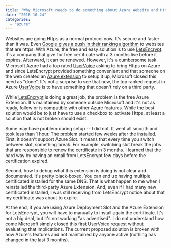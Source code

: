 ```yaml
---
title: "Why Microsoft needs to do something about Azure Website and Https certificate"
date: "2016-10-24"
categories: 
  - "azure"
---
```


Websites are going Https as a normal protocol now. It's secure and faster than it was. Even [Google gives a push in their ranking algorithm](https://webmasters.googleblog.com/2014/08/https-as-ranking-signal.html) to websites that are https. With Azure, the free and easy solution is to use [LetsEncrypt](https://letsencrypt.org/). It's a company that give for free certificate with a 3 months live before it expires. Afterward, it can be renewed. However, it's a cumbersome task. Microsoft Azure had a top rated [UserVoice](https://feedback.azure.com/forums/169385-websites/suggestions/6737285-add-support-for-free-ssl-certs-like-those-from-let) asking to bring Https on Azure and since LetsEncrypt provided something convenient and that someone on the web created an [Azure extension](https://gooroo.io/GoorooTHINK/Article/16420/Lets-Encrypt-Azure-Web-Apps-the-Free-and-Easy-Way/21872#.V_HM0PArIuU) to setup it up, Microsoft closed this need as "done". It's not a surprise to see that now, the top ranked request in Azure [UserVoice](https://feedback.azure.com/forums/169385-web-apps-formerly-websites/suggestions/15099342-add-support-for-let-s-encrypt-in-the-azure-portal) is to have something that doesn't rely on a third party.

While [LetsEncrypt](https://letsencrypt.org/) is doing a great job, the problem is the free Azure Extension. It's maintained by someone outside Microsoft and it's not as ready, follow or is compatible with other Azure features. While the best solution would be to just have to use a checkbox to activate Https, at least a solution that is not broken should exist.

Some may have problem during setup -- I did not. It went all smooth and took less than 1 hour. The problem started few weeks after the installed. First, it doesn't support Azure Slot. It means that every time you switch between slot, something break. For example, switching slot break the jobs that are responsible to renew the certificate in 3 months. I learned that the hard way by having an email from LetsEncrypt few days before the certification expired.

Second, how to debug what this extension is doing is not clear and documented. It's pretty black-boxed. You can end up having multiple certificated installed for the same DNS. That is what happen to me when I reinstalled the third-party Azure Extension. And, even if I had many new certificated installed, I was still receiving from LetsEncrypt notice about that my certificate was about to expire.

At the end, if you are using Azure Deployment Slot and the Azure Extension for LetsEncrypt, you will have to manually to install again the certificate. It's not a big deal, but it's not working "as advertised". I do not understand how come Microsoft simply closed this first UserVoice request without evaluating that implications. The current proposed solution is broken with how Azure's features and not maintained by anyone active (nothing has changed in the last 3 months).
